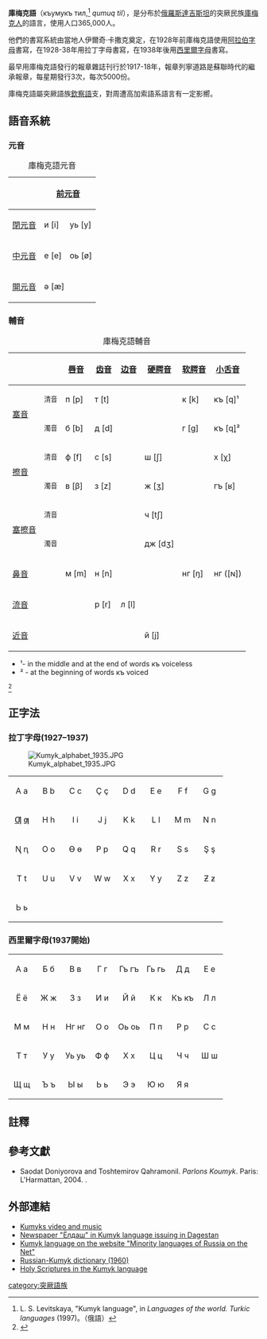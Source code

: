{{Infobox language
|name        = 庫梅克語
|nativename  = къумукъ тил/qumuq til
|states      = [[俄罗斯|俄罗斯]]
|region      = [[達吉斯坦|達吉斯坦]]、[[車臣|車臣]]、[[北奧塞梯|北奧塞梯]]
|ethnicity   = [[庫梅克人|庫梅克人]]
|speakers    = {{sigfig|446,000|2}}
|ref=<ref>{{Cite web |url=http://www.gks.ru/free_doc/new_site/population/demo/per-itog/tab6.xls |title=2010年俄罗斯調查 |accessdate=2018-01-09 |archive-date=2018-02-06 |archive-url=https://web.archive.org/web/20180206181745/http://www.gks.ru/free_doc/new_site/population/demo/per-itog/tab6.xls |dead-url=no }}</ref>
|date=2010年調查
|familycolor = Altaic
|fam1        = [[突厥语族|突厥语族]]
|fam2        = {{link-en|通用突厥亞語族|Common Turkic languages}}
|fam3        = [[欽察語支|欽察語支]]
|fam4        = 欽察-庫曼語組
|nation      = {{Flag|Russia}}
*{{Flag|Dagestan}}
|script      = [[西里爾字母|西里爾字母]]與[[拉丁文|拉丁文]]
|iso2        = kum
|iso3        = kum
|glotto=kumy1244
|glottorefname=Kumyk
}}

'''庫梅克語'''（къумукъ тил,<ref name="languagesoftheworld">L. S. Levitskaya, "Kumyk language", in ''Languages of the world. Turkic languages'' (1997)。（俄語）</ref> ''qumuq til''），是分布於[[俄羅斯|俄羅斯]][[達吉斯坦|達吉斯坦]]的突厥民族[[庫梅克人|庫梅克人]]的語言，使用人口365,000人。

他們的書寫系統由當地人伊爾奇·卡撒克奠定，在1928年前庫梅克語使用[[阿拉伯字母|阿拉伯字母]]書寫，在1928-38年用拉丁字母書寫，在1938年後用[[西里爾字母|西里爾字母]]書寫。

最早用庫梅克語發行的報章雜誌刊行於1917-18年，報章列寧道路是蘇聯時代的繼承報章，每星期發行3次，每次5000份。

庫梅克語屬突厥語族[[欽察語|欽察語]]支，對周遭高加索語系語言有一定影嚮。

==語音系統==
===元音===

{| class="wikitable" style=text-align:center
|+ 庫梅克語元音
|-
! !! colspan="2" | [[前元音|前元音]] 
! colspan="2" |[[後元音|後元音]]
|-
! [[閉元音|閉元音]]
|и [i]
|уь [y]
|ы [ɯ]||у [u]
|-
! [[中元音|中元音]]
|e [e]
|оь [ø]
| colspan="2" | o [o]
|-
![[開元音|開元音]]
| colspan="2" |ә [æ]
| colspan="2" |a [a]
|}

===輔音===

{| class="wikitable" style=text-align:center
|+庫梅克語輔音
! colspan="2" |
![[唇音|唇音]]
![[齿音|齿音]]
![[边音|边音]]
![[硬腭音|硬腭音]]
![[软腭音|软腭音]]
![[小舌音|小舌音]]
![[聲門音|聲門音]]
|- align="center"
! rowspan="2" |[[塞音|塞音]]
!<small>清音</small>
|п [p]
|т [t]
|
|
|к [k]
|къ [q]¹
|
|- align="center"
!<small>濁音</small>
|б [b]
|д [d]
|
|
|г [ɡ]
|къ [q̬]²
|
|- align="center"
! rowspan="2" |[[擦音|擦音]]
!<small>清音</small>
|ф [f]
|c [s]
|
|ш [ʃ]
|
|x [χ]
|гь [h]
|-
!<small>濁音</small>
|в [β]
|з [z]
|
|ж [ʒ]
|
|гъ [ʁ]
|
|- align="center"
! rowspan="2" |[[塞擦音|塞擦音]]
!<small>清音</small>
|
|
|
|ч [tʃ]
|
|
|
|- align="center"
!<small>濁音</small>
|
|
|
|дж [dʒ]
|
|
|
|- align="center"
! colspan="2" |[[鼻音_(辅音)|鼻音]]
|м [m]
|н [n]
|
|
|нг [ŋ]
|нг ([ɴ])
|
|- align="center"
! colspan="2" |[[流音|流音]] 
|
|p [r]
|л [l]
|
|
|
|
|- align="center"
! colspan="2" |[[近音|近音]]
|
|
|
|й [j]
|
|
|
|}
*¹- in the middle and at the end of words къ voiceless 
*² - at the beginning of words къ voiced 
<ref>{{Cite book|title=Levitskaïa|year=1997}}</ref>

== 正字法 ==

===拉丁字母(1927–1937)===
[[File:Kumyk_alphabet_1935.JPG|thumb]]

{| style="font-family:Arial Unicode MS; font-size:1.4em; border-color:#000000; border-width:1px; border-style:solid; border-collapse:collapse; background-color:#F8F8EF"
| style="width:3em; text-align:center; padding: 3px;" | A a
| style="width:3em; text-align:center; padding: 3px;" | B b
| style="width:3em; text-align:center; padding: 3px;" | C c
| style="width:3em; text-align:center; padding: 3px;" | Ç ç
| style="width:3em; text-align:center; padding: 3px;" | D d
| style="width:3em; text-align:center; padding: 3px;" | E e
| style="width:3em; text-align:center; padding: 3px;" | F f
| style="width:3em; text-align:center; padding: 3px;" | G g
|-
| style="width:3em; text-align:center; padding: 3px;" | [[Ƣ|Ƣ]] [[ƣ|ƣ]]
| style="width:3em; text-align:center; padding: 3px;" | H h
| style="width:3em; text-align:center; padding: 3px;" | I i
| style="width:3em; text-align:center; padding: 3px;" | J j
| style="width:3em; text-align:center; padding: 3px;" | K k
| style="width:3em; text-align:center; padding: 3px;" | L l
| style="width:3em; text-align:center; padding: 3px;" | M m
| style="width:3em; text-align:center; padding: 3px;" | N n
|-
| style="width:3em; text-align:center; padding: 3px;" | Ꞑ ꞑ	
| style="width:3em; text-align:center; padding: 3px;" | O o
| style="width:3em; text-align:center; padding: 3px;" | Ɵ ɵ
| style="width:3em; text-align:center; padding: 3px;" | P p
| style="width:3em; text-align:center; padding: 3px;" | Q q
| style="width:3em; text-align:center; padding: 3px;" | R r
| style="width:3em; text-align:center; padding: 3px;" | S s
| style="width:3em; text-align:center; padding: 3px;" | Ş ş
|-
| style="width:3em; text-align:center; padding: 3px;" | T t
| style="width:3em; text-align:center; padding: 3px;" | U u
| style="width:3em; text-align:center; padding: 3px;" | V v
| style="width:3em; text-align:center; padding: 3px;" | W w
| style="width:3em; text-align:center; padding: 3px;" | X x
| style="width:3em; text-align:center; padding: 3px;" | Y y
| style="width:3em; text-align:center; padding: 3px;" | Z z
| style="width:3em; text-align:center; padding: 3px;" | Ƶ ƶ
|-
| style="width:3em; text-align:center; padding: 3px;" | Ь ь
|
|
|
|
|
|
|
|}

===西里爾字母(1937開始)===

{| style="font-family:Arial Unicode MS; font-size:1.4em; border-color:#000000; border-width:1px; border-style:solid; border-collapse:collapse; background-color:#F8F8EF;"
| style="width:3em; text-align:center; padding: 3px;" | А а
| style="width:3em; text-align:center; padding: 3px;" | Б б
| style="width:3em; text-align:center; padding: 3px;" | В в
| style="width:3em; text-align:center; padding: 3px;" | Г г
| style="width:3em; text-align:center; padding: 3px;" | Гъ гъ
| style="width:3em; text-align:center; padding: 3px;" | Гь гь
| style="width:3em; text-align:center; padding: 3px;" | Д д
| style="width:3em; text-align:center; padding: 3px;" | Е е
|-
| style="width:3em; text-align:center; padding: 3px;" | Ё ё
| style="width:3em; text-align:center; padding: 3px;" | Ж ж
| style="width:3em; text-align:center; padding: 3px;" | З з
| style="width:3em; text-align:center; padding: 3px;" | И и
| style="width:3em; text-align:center; padding: 3px;" | Й й
| style="width:3em; text-align:center; padding: 3px;" | К к
| style="width:3em; text-align:center; padding: 3px;" | Къ къ
| style="width:3em; text-align:center; padding: 3px;" | Л л
|-
| style="width:3em; text-align:center; padding: 3px;" | М м
| style="width:3em; text-align:center; padding: 3px;" | Н н
| style="width:3em; text-align:center; padding: 3px;" | Нг нг
| style="width:3em; text-align:center; padding: 3px;" | О о
| style="width:3em; text-align:center; padding: 3px;" | Оь оь
| style="width:3em; text-align:center; padding: 3px;" | П п
| style="width:3em; text-align:center; padding: 3px;" | Р р
| style="width:3em; text-align:center; padding: 3px;" | С с
|-
| style="width:3em; text-align:center; padding: 3px;" | Т т
| style="width:3em; text-align:center; padding: 3px;" | У у
| style="width:3em; text-align:center; padding: 3px;" | Уь уь
| style="width:3em; text-align:center; padding: 3px;" | Ф ф
| style="width:3em; text-align:center; padding: 3px;" | Х х
| style="width:3em; text-align:center; padding: 3px;" | Ц ц
| style="width:3em; text-align:center; padding: 3px;" | Ч ч
| style="width:3em; text-align:center; padding: 3px;" | Ш ш
|-
| style="width:3em; text-align:center; padding: 3px;" | Щ щ
| style="width:3em; text-align:center; padding: 3px;" | Ъ ъ
| style="width:3em; text-align:center; padding: 3px;" | Ы ы
| style="width:3em; text-align:center; padding: 3px;" | Ь ь
| style="width:3em; text-align:center; padding: 3px;" | Э э
| style="width:3em; text-align:center; padding: 3px;" | Ю ю
| style="width:3em; text-align:center; padding: 3px;" | Я я
|
|}

==註釋==
{{reflist}}

==參考文獻==
{{refbegin}}
* Saodat Doniyorova and Toshtemirov Qahramonil. ''Parlons Koumyk''. Paris: L'Harmattan, 2004. {{ISBN|2-7475-6447-9}}.
{{refend}}

== 外部連結==
{{Incubator|code = kum}}
* [http://www.facebook.com/pages/Kumuk-Kumykskij-Kumuk/106633256048332?v=wall Kumyks video and music]
* [https://web.archive.org/web/20090923224719/http://yoldash.etnosmi.ru/ Newspaper "Ёлдаш" in Kumyk language issuing in Dagestan]
* [http://peoples.org.ru/kumyk.html Kumyk language on the website "Minority languages of Russia on the Net"] {{Wayback|url=http://peoples.org.ru/kumyk.html |date=20220121053549 }}
* [http://k1urh.ru/dokuwiki/doku.php?id=k1urhrulab:dicts:russko-kumikskiy_slovar Russian-Kumyk dictionary (1960)] {{Wayback|url=http://k1urh.ru/dokuwiki/doku.php?id=k1urhrulab:dicts:russko-kumikskiy_slovar |date=20191124211523 }}
* [https://archive.is/20130221181901/http://kumyk.net/en/kumyk-main Holy Scriptures in the Kumyk language]

{{Turkic languages}}
{{tsl|en|Template:Languages of the Caucasus}}
{{Languages of Russia}}

{{Authority control}}
[[category:突厥語族|category:突厥語族]]